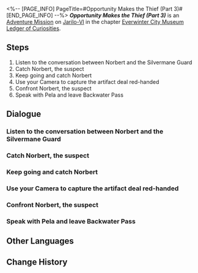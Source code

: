 <%-- [PAGE_INFO]
PageTitle=#Opportunity Makes the Thief (Part 3)#
[END_PAGE_INFO] --%>
{{Stub|Dialogue.}}
{{Mission Infobox
|id            = 2011904
|title         = 
|image         = <!--Mission Opportunity Makes the Thief (Part 3).png-->
|type          = Adventure
|event_name    = 
|chapter       = Everwinter City Museum Ledger of Curiosities
|requirements  = 
|summary       = <!--official mission summary from Fate's Atlas-->
|characters    = Attendant Posing as Silvermane Guard; Criminal Accomplice Posing as Silvermane Guard; Greedy Buyer; Norbert; Pela; Trailblazer
|startLocation = [[Jarilo-VI]] - [[<!--starting area-->]]
|world         = Jarilo-VI
|area          = <!--starting area-->
|prev          = 
|next          = 
|exp           = 
|credits       = 
|stellarJade   = 
|other         = 
}}
'''''Opportunity Makes the Thief (Part 3)''''' is an [[Adventure Mission]] on [[Jarilo-VI]] in the chapter [[Everwinter City Museum Ledger of Curiosities]].

==Steps==
# Listen to the conversation between Norbert and the Silvermane Guard
# Catch Norbert, the suspect
# Keep going and catch Norbert
# Use your Camera to capture the artifact deal red-handed
# Confront Norbert, the suspect
# Speak with Pela and leave Backwater Pass

<!--
==Gameplay Notes==

--><!--
==Trial Character==

-->
==Dialogue==
{{Stub Dialogue}}
===Listen to the conversation between Norbert and the Silvermane Guard===
{{Mission Description|type=adventure|location=<!--to be added-->|The microfilm used to display projections was stolen. Without this film, the History Exhibit cannot open to the public.<br />You and Pela arrive at the desolate shopping street to chase down Norbert, the suspect.<br />You see your suspect as soon as you arrive. Go and listen to what they're saying.}}
{{Dialogue Start}}
:{{tx}}
{{Dialogue End}}

===Catch Norbert, the suspect===
{{Mission Description|type=adventure|location=<!--to be added-->|update|The microfilm used to display projections was stolen. Without this film, the History Exhibit cannot open to the public.<br />You and Pela arrive at the desolate shopping street to chase down Norbert, the suspect.<br />Norbert's words and actions have already revealed the indisputable fact that he is the artifact peddler. Keep going and take him into custody.}}
{{Dialogue Start}}
:{{tx}}
{{Dialogue End}}

===Keep going and catch Norbert===
{{Dialogue Start}}
:{{tx}}
{{Dialogue End}}

===Use your Camera to capture the artifact deal red-handed===
{{Mission Description|type=adventure|location=<!--to be added-->|update|The microfilm used to display projections was stolen. Without this film, the History Exhibit cannot open to the public.<br />You and Pela arrive at the desolate shopping street to chase down Norbert, the suspect.<br />Norbert and the buyer are standing right in front of you. Take out your Camera and capture the moment they strike the illegal deal.}}
{{Dialogue Start}}
:{{tx}}
{{Dialogue End}}

===Confront Norbert, the suspect===
{{Mission Description|type=adventure|location=<!--to be added-->|update|The microfilm used to display projections was stolen. Without this film, the History Exhibit cannot open to the public.<br />You and Pela arrive at the desolate shopping street to chase down Norbert, the suspect.<br />There is enough evidence now. Go up to the suspect and the buyer and confront them.}}
{{Dialogue Start}}
:{{tx}}
{{Dialogue End}}

===Speak with Pela and leave Backwater Pass===
{{Mission Description|type=adventure|location=<!--to be added-->|update|After a battle of wits and fists, you finally solve the museum's exhibit theft case.<br />The microfilm is back in your hands. Speak with Pela and return it to where it came from.}}
{{Dialogue Start}}
:{{tx}}
{{Dialogue End}}

==Other Languages==
{{Other Languages
|en   = Opportunity Makes the Thief (Part 3)
|zhs  = 漫藏诲盗•其三
|zht  = 漫藏誨盜•其三
|ja   = 慢蔵誨盗・その3
|ko   = 견물생심•3
|es   = La oportunidad hace al ladrón III
|fr   = L'occasion fait le larron (partie&nbsp;3)
|ru   = Плохо не клади, вора в грех не вводи III
|th   = ของมีค่าล่อตาโจร 3
|vi   = Cơ Hội Tạo Nên Kẻ Trộm 3
|de   = Gelegenheit macht Diebe (Teil 3)
|id   = Kesempatan dalam Kesempitan (Bagian 3)
|pt   = A Ocasião Faz o Ladrão (Parte 3)
}}

==Change History==
{{Change History|1.1}}
